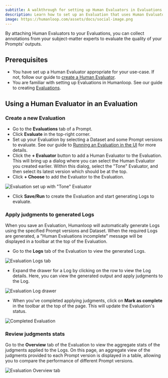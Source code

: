 ```yaml
---
subtitle: A walkthrough for setting up Human Evaluators in Evaluations to allow subject-matter experts to evaluate your LLM outputs.
description: Learn how to set up an Evaluation that uses Human Evaluators to collect annotations from your subject-matter experts.
image: https://humanloop.com/assets/docs/social-image.png
---
```


By attaching Human Evaluators to your Evaluations, you can collect annotations from your subject-matter experts
to evaluate the quality of your Prompts' outputs.

## Prerequisites

- You have set up a Human Evaluator appropriate for your use-case. If not, follow our guide to [create a Human Evaluator](./human-evaluator).
- You are familiar with setting up Evaluations in Humanloop. See our guide to creating [Evaluations](./run-evaluation).


## Using a Human Evaluator in an Evaluation

<Steps>

### Create a new Evaluation

- Go to the **Evaluations** tab of a Prompt.
- Click **Evaluate** in the top-right corner.
- Set up your Evaluation by selecting a Dataset and some Prompt versions to evaluate. See our guide to [Running an Evaluation in the UI](/docs/v5/evaluation/guides/run-evaluation#run-an-evaluation-via-ui) for more details.
- Click the **+ Evaluator** button to add a Human Evaluator to the Evaluation. This will bring up a dialog where you can select the 
Human Evaluator you created earlier. Within this dialog, select the "Tone" Evaluator, and then select its latest version which should be at the top.
- Click **+ Choose** to add the Evaluator to the Evaluation.

![Evaluation set up with "Tone" Evaluator](../../../assets/images/tone-evaluation.png)
- Click **Save/Run** to create the Evaluation and start generating Logs to evaluate.


### Apply judgments to generated Logs

When you save an Evaluation, Humanloop will automatically generate Logs using the specified Prompt versions and Dataset.
When the required Logs are generated, a "Human Evaluations incomplete" message will be displayed in a toolbar at the top of the Evaluation.

- Go to the **Logs** tab of the Evaluation to view the generated Logs.

![Evaluation Logs tab](../../../assets/images/tone-evaluation-logs.png)

- Expand the drawer for a Log by clicking on the row to view the Log details. Here, you can view the generated output and apply judgments to the Log.

![Evaluation Log drawer](../../../assets/images/tone-evaluation-judgments.png)

- When you've completed applying judgments, click on **Mark as complete** in the toolbar at the top of the page. This will update the Evaluation's status.

![Completed Evaluation](../../../assets/images/tone-evaluation-complete.png)


### Review judgments stats

Go to the **Overview** tab of the Evaluation to view the aggregate stats of the judgments applied to the Logs.
On this page, an aggregate view of the judgments provided to each Prompt version is displayed in a table, allowing you to compare the performance of different Prompt versions.

![Evaluation Overview tab](../../../assets/images/tone-evaluation-overview.png)

</Steps>

